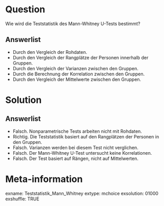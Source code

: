 Question
========
Wie wird die Teststatistik des Mann-Whitney U-Tests bestimmt?

Answerlist
----------
* Durch den Vergleich der Rohdaten.
* Durch den Vergleich der Rangplätze der Personen innerhalb der Gruppen.
* Durch den Vergleich der Varianzen zwischen den Gruppen.
* Durch die Berechnung der Korrelation zwischen den Gruppen.
* Durch den Vergleich der Mittelwerte zwischen den Gruppen.

Solution
========
Answerlist
----------
* Falsch. Nonparametrische Tests arbeiten nicht mit Rohdaten.
* Richtig. Die Teststatistik basiert auf den Rangplätzen der Personen in den Gruppen.
* Falsch. Varianzen werden bei diesem Test nicht verglichen.
* Falsch. Der Mann-Whitney U-Test untersucht keine Korrelationen.
* Falsch. Der Test basiert auf Rängen, nicht auf Mittelwerten.

Meta-information
================
exname: Teststatistik_Mann_Whitney
extype: mchoice 
exsolution: 01000
exshuffle: TRUE
